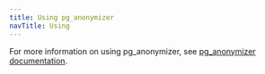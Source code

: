 ```yaml
---
title: Using pg_anonymizer
navTitle: Using
---
```


For more information on using pg_anonymizer, see [pg_anonymizer documentation](https://postgresql-anonymizer.readthedocs.io/en/stable/).